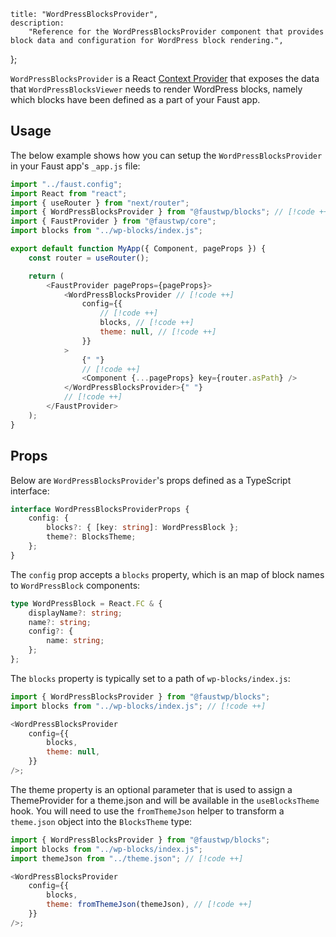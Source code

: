 	title: "WordPressBlocksProvider",
	description:
		"Reference for the WordPressBlocksProvider component that provides block data and configuration for WordPress block rendering.",
};

`WordPressBlocksProvider` is a React [Context Provider](https://react.dev/reference/react/createContext#provider) that exposes the data that `WordPressBlocksViewer` needs to render WordPress blocks, namely which blocks have been defined as a part of your Faust app.

## Usage

The below example shows how you can setup the `WordPressBlocksProvider` in your Faust app's `_app.js` file:

```js title="pages/_app.js"
import "../faust.config";
import React from "react";
import { useRouter } from "next/router";
import { WordPressBlocksProvider } from "@faustwp/blocks"; // [!code ++]
import { FaustProvider } from "@faustwp/core";
import blocks from "../wp-blocks/index.js";

export default function MyApp({ Component, pageProps }) {
	const router = useRouter();

	return (
		<FaustProvider pageProps={pageProps}>
			<WordPressBlocksProvider // [!code ++]
				config={{
					// [!code ++]
					blocks, // [!code ++]
					theme: null, // [!code ++]
				}}
			>
				{" "}
				// [!code ++]
				<Component {...pageProps} key={router.asPath} />
			</WordPressBlocksProvider>{" "}
			// [!code ++]
		</FaustProvider>
	);
}
```

## Props

Below are `WordPressBlocksProvider`'s props defined as a TypeScript interface:

```ts
interface WordPressBlocksProviderProps {
	config: {
		blocks?: { [key: string]: WordPressBlock };
		theme?: BlocksTheme;
	};
}
```

The `config` prop accepts a `blocks` property, which is an map of block names to `WordPressBlock` components:

```ts
type WordPressBlock = React.FC & {
	displayName?: string;
	name?: string;
	config?: {
		name: string;
	};
};
```

The `blocks` property is typically set to a path of `wp-blocks/index.js`:

```js
import { WordPressBlocksProvider } from "@faustwp/blocks";
import blocks from "../wp-blocks/index.js"; // [!code ++]

<WordPressBlocksProvider
	config={{
		blocks,
		theme: null,
	}}
/>;
```

The theme property is an optional parameter that is used to assign a ThemeProvider for a theme.json and will be available in the `useBlocksTheme` hook. You will need to use the `fromThemeJson` helper to transform a `theme.json` object into the `BlocksTheme` type:

```js
import { WordPressBlocksProvider } from "@faustwp/blocks";
import blocks from "../wp-blocks/index.js";
import themeJson from "../theme.json"; // [!code ++]

<WordPressBlocksProvider
	config={{
		blocks,
		theme: fromThemeJson(themeJson), // [!code ++]
	}}
/>;
```
